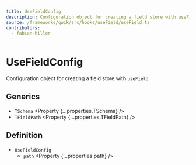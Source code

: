```yaml
---
title: UseFieldConfig
description: Configuration object for creating a field store with useField.
source: /frameworks/qwik/src/hooks/useField/useField.ts
contributors:
  - fabian-hiller
---
```



# UseFieldConfig

Configuration object for creating a field store with <Link href="../useField/">`useField`</Link>.

## Generics

- `TSchema` <Property {...properties.TSchema} />
- `TFieldPath` <Property {...properties.TFieldPath} />

## Definition

- `UseFieldConfig`
  - `path` <Property {...properties.path} />
